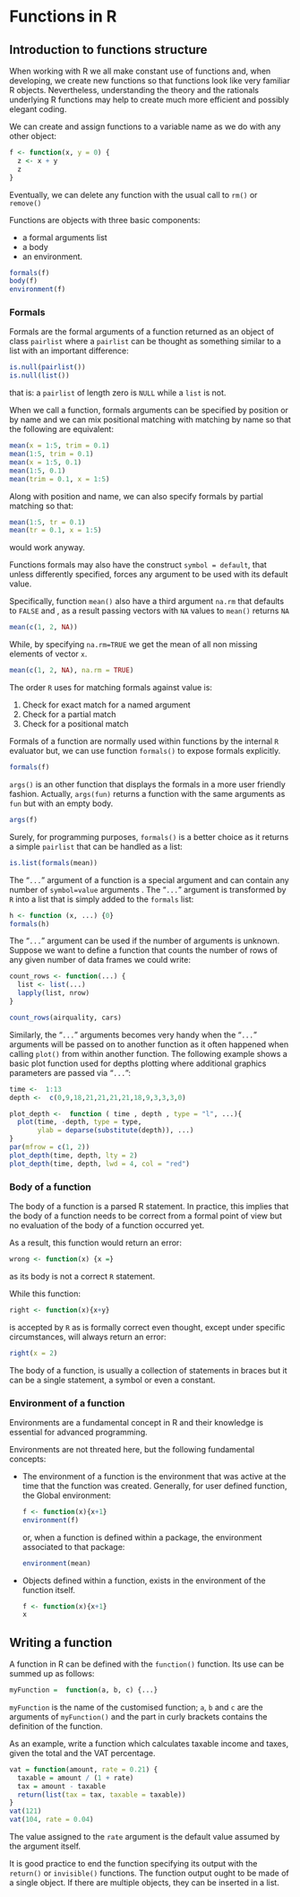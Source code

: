 # Functions in R

## Introduction to functions structure

When working with R we all make constant use of functions and, when developing, we create new functions so that functions look like very familiar R objects. Nevertheless, understanding the theory and the rationals underlying R functions may help to create much more efficient and possibly elegant coding.

We can create and assign functions to a variable name as we do with any other object:

```r
f <- function(x, y = 0) {
  z <- x + y
  z
}
```

Eventually, we can delete any function  with the usual call to `rm()` or `remove()`

Functions are objects with three basic components: 

* a formal arguments list
* a body
* an environment. 

```r
formals(f)
body(f)
environment(f)
```


### Formals

Formals are the formal arguments of a function returned as an object of class `pairlist` where a `pairlist` can be thought as something similar to a list with an important difference:

```r
is.null(pairlist())
is.null(list())
```

that is: a `pairlist` of length zero is `NULL` while a `list` is not.

When we call a function, formals arguments can be specified by position or by name and we can mix positional matching with matching by name so that the following are equivalent:

```r

mean(x = 1:5, trim = 0.1)
mean(1:5, trim = 0.1)
mean(x = 1:5, 0.1)
mean(1:5, 0.1)
mean(trim = 0.1, x = 1:5)
```

Along with position and name, we can also specify formals by partial matching so that:

```r
mean(1:5, tr = 0.1)
mean(tr = 0.1, x = 1:5)
```

would work anyway.

Functions formals may also have the construct `symbol = default`, that unless differently specified, forces any argument to be used with its default value.

Specifically, function `mean()` also have a third argument `na.rm` that defaults to `FALSE` and , as a result passing vectors with `NA` values to `mean()` returns `NA`

```r
mean(c(1, 2, NA))
```

While, by specifying `na.rm=TRUE` we get the mean of all non missing elements of vector `x`.

```r
mean(c(1, 2, NA), na.rm = TRUE)
```

The order `R` uses for matching formals against value is:

1. Check for exact match for a named argument
2. Check for a partial match
3. Check for a positional match

Formals of a function are normally used within functions by the internal `R` evaluator but, we can use function `formals()` to expose formals explicitly. 

```r
formals(f)
```

`args()` is an other function that displays the formals in a more user friendly fashion. Actually, `args(fun)` returns a function with the same arguments as `fun` but with an empty body.  

```r
args(f)
```

Surely, for programming purposes,  `formals()` is a better choice as it returns a simple `pairlist` that can be handled as a list:


```r
is.list(formals(mean))
```

The "`...`" argument of a function is a special argument and can contain any number of `symbol=value` arguments .  The "`...`" argument is transformed by `R` into a list that is simply added to the `formals` list:

```r
h <- function (x, ...) {0}
formals(h)
```

The "`...`" argument can be used if the number of arguments is unknown. Suppose we want to define a function that counts the number of rows of any given number of data frames we could write:

```r
count_rows <- function(...) {
  list <- list(...)
  lapply(list, nrow)
}

count_rows(airquality, cars)
```

Similarly, the "`...`" arguments becomes very handy when the "`...`" arguments will be passed on to another function as it often happened when calling `plot()` from within another function. The following example shows a basic plot function used for depths plotting where additional graphics parameters are passed via "`...`":

```r
time <-  1:13
depth <-  c(0,9,18,21,21,21,21,18,9,3,3,3,0)

plot_depth <-  function ( time , depth , type = "l", ...){
  plot(time, -depth, type = type, 
       ylab = deparse(substitute(depth)), ...)
}
par(mfrow = c(1, 2))
plot_depth(time, depth, lty = 2)
plot_depth(time, depth, lwd = 4, col = "red")
```

### Body of a function

The body of a function is a parsed R statement. In practice, this implies that the body of a function needs to be correct from a formal point of view but no evaluation of the body of a function occurred yet. 

As a result, this function would return an error:

```r
wrong <- function(x) {x =}
```

as its body is not a correct `R` statement.

While this function:

```r
right <- function(x){x+y}
```

is accepted by `R` as is formally correct even thought, except under specific circumstances, will always return an error:

```r
right(x = 2)
```
The body of a function, is usually a collection of statements in braces but it can be a single statement, a symbol or even a constant.

### Environment of a function
Environments are a fundamental concept in R and their knowledge is essential for advanced programming.

Environments are not threated here, but the following fundamental concepts:

 * The environment of a function is the environment that was active at the time that the function was created. Generally, for user defined function, the Global environment:

    ```r
    f <- function(x){x+1}
    environment(f)
    ```
    or, when a function is defined within a package, the environment associated to that package:

    ```r
    environment(mean)
    ```

 * Objects defined within a function, exists in the environment of the function itself.
 
    ```r
    f <- function(x){x+1}
    x
   ```

## Writing a function

A function in R can be defined with the `function()` function. Its use can be summed up as follows:
```r
myFunction =  function(a, b, c) {...}
```

`myFunction` is the name of the customised function; `a`, `b` and `c` are the arguments of `myFunction()` and the part in curly brackets contains the definition of the function.

As an example, write a function which calculates taxable income and taxes, given the total and the VAT percentage.

```r
vat = function(amount, rate = 0.21) {
  taxable = amount / (1 + rate)
  tax = amount - taxable
  return(list(tax = tax, taxable = taxable))
}
vat(121)
vat(104, rate = 0.04)
```

The value assigned to the `rate` argument is the default value assumed by the argument itself.

It is good practice to end the function specifying its output with the `return()` or `invisible()` functions. The function output ought to be made of a single object. If there are multiple objects, they can be inserted in a list. 

